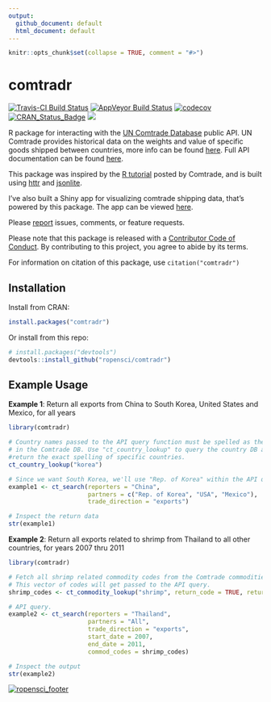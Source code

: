 ```yaml
---
output:
  github_document: default
  html_document: default
---
```


<!-- README.md is generated from README.Rmd. Please edit that file -->

```r
knitr::opts_chunk$set(collapse = TRUE, comment = "#>")
```

comtradr
=======

[![Travis-CI Build Status](https://travis-ci.org/ropensci/comtradr.svg?branch=master)](https://travis-ci.org/ropensci/comtradr)
[![AppVeyor Build Status](https://ci.appveyor.com/api/projects/status/github/ropensci/comtradr?branch=master&svg=true)](https://ci.appveyor.com/project/ropensci/comtradr)
[![codecov](https://codecov.io/github/ropensci/comtradr/branch/master/graphs/badge.svg)](https://codecov.io/github/ropensci/comtradr)
[![CRAN_Status_Badge](https://www.r-pkg.org/badges/version/comtradr)](https://cran.r-project.org/package=comtradr)
[![](https://badges.ropensci.org/141_status.svg)](https://github.com/ropensci/software-review/issues/141)

R package for interacting with the [UN Comtrade Database](https://comtrade.un.org/data/) public API. UN Comtrade provides historical data on the weights and value of 
specific goods shipped between countries, more info can be found [here](https://comtrade.un.org/). Full API documentation can be found 
[here](https://comtrade.un.org/data/doc/api/).

This package was inspired by the [R tutorial](https://comtrade.un.org/data/Doc/api/ex/r) posted by Comtrade, and is built using
[httr](https://CRAN.R-project.org/package=httr) and [jsonlite](https://CRAN.R-project.org/package=jsonlite).

I've also built a Shiny app for visualizing comtrade shipping data, that's powered by this package. The app can be viewed [here](https://chrismuir.shinyapps.io/comtrade_plot_shinyapp/).

Please [report](https://github.com/ropensci/comtradr/issues) issues, comments, or feature requests.

Please note that this package is released with a [Contributor Code of Conduct](https://ropensci.org/code-of-conduct/). By contributing to this project, you agree to abide by its terms.

For information on citation of this package, use `citation("comtradr")`

## Installation

Install from CRAN:
```r
install.packages("comtradr")
```

Or install from this repo:
```r
# install.packages("devtools")
devtools::install_github("ropensci/comtradr")
```

## Example Usage

**Example 1**: Return all exports from China to South Korea, United States and Mexico, for all years

```r
library(comtradr)

# Country names passed to the API query function must be spelled as they appear 
# in the Comtrade DB. Use "ct_country_lookup" to query the country DB and 
#return the exact spelling of specific countries.
ct_country_lookup("korea")

# Since we want South Korea, we'll use "Rep. of Korea" within the API query.
example1 <- ct_search(reporters = "China", 
                      partners = c("Rep. of Korea", "USA", "Mexico"), 
                      trade_direction = "exports")

# Inspect the return data
str(example1)
```

**Example 2**: Return all exports related to shrimp from Thailand to all other countries, for years 2007 thru 2011

```r
library(comtradr)

# Fetch all shrimp related commodity codes from the Comtrade commodities DB. 
# This vector of codes will get passed to the API query.
shrimp_codes <- ct_commodity_lookup("shrimp", return_code = TRUE, return_char = TRUE)

# API query.
example2 <- ct_search(reporters = "Thailand", 
                      partners = "All", 
                      trade_direction = "exports", 
                      start_date = 2007, 
                      end_date = 2011, 
                      commod_codes = shrimp_codes)

# Inspect the output
str(example2)
```

[![ropensci_footer](https://ropensci.org/public_images/ropensci_footer.png)](https://ropensci.org)
